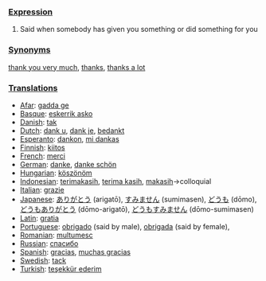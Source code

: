 ===[[Expression]]===

#Said when somebody has given you something or did something for you

===[[Synonym]]s===

[[thank you very much]], [[thanks]], [[thanks a lot]]

===[[Translation]]s===
*[[Afar]]: [[gadda ge]]
*[[Basque]]: [[eskerrik asko]]
*[[Danish]]: [[tak]]
*[[Dutch]]: [[dank u]], [[dank je]], [[bedankt]]
*[[Esperanto]]: [[dankon]], [[mi dankas]]
*[[Finnish]]: [[kiitos]]
*[[French]]: [[merci]]
*[[German]]: [[danke]], [[danke schön]]
*[[Hungarian]]: [[köszönöm]]
*[[Indonesian]]: [[terimakasih]], [[terima kasih]], [[makasih]]&rarr;colloquial
*[[Italian]]: [[grazie]]
*[[Japanese]]: [[ありがとう]] (arigatō), [[すみません]] (sumimasen), [[どうも]] (dōmo), [[どうもありがとう]] (dōmo-arigatō), [[どうもすみません]] (dōmo-sumimasen)
*[[Latin]]: [[gratia]]
*[[Portuguese]]: [[obrigado]] (said by male), [[obrigada]] (said by female),
*[[Romanian]]: [[multumesc]]
*[[Russian]]: [[спасибо]]
*[[Spanish]]: [[gracias]], [[muchas gracias]]
*[[Swedish]]: [[tack]]
*[[Turkish]]: [[teşekkür ederim]]